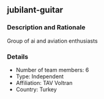 ## jubilant-guitar

### Description and Rationale
Group of ai and aviation enthusiasts

### Details

* Number of team members: 6
* Type: Independent
* Affiliation: TAV Voltran
* Country: Turkey

